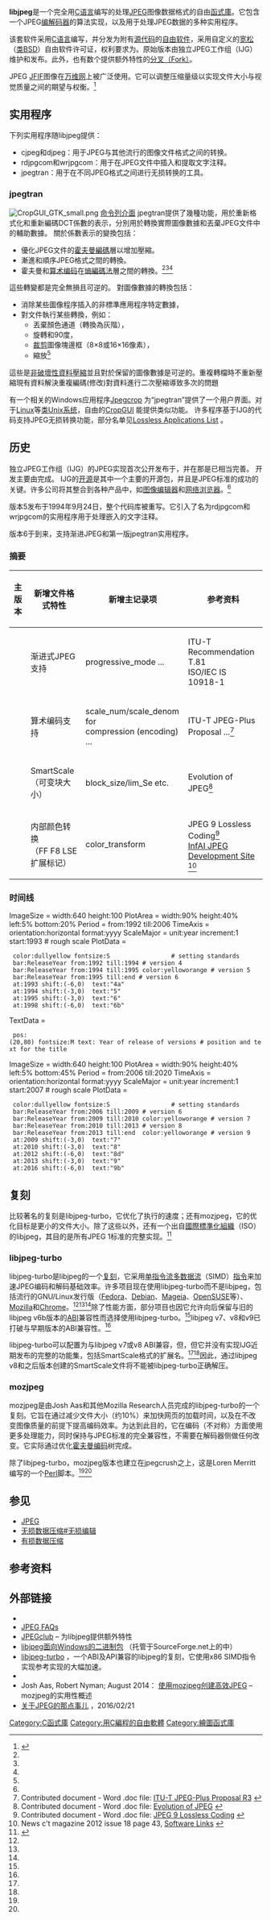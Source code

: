 {{NoteTA
|G1=IT
}}
{{Infobox Software
| name = libjpeg
| logo = Logo JPEG 9.svg
| logo size = 200px
| logo alt = Logo IJG libjpeg v9
| screenshot = 
| caption = 
| developer = [http://www.ijg.org 独立JPEG工作组]（Independent JPEG Group）
| released = {{start date and age|1991|10|7}}
| latest_release_version = 9e
| latest_release_date = {{Release date and age|2022|01|16}}
| programming language = [[C语言|C]]
| operating_system = [[跨平台|跨平台]]
| genre = [[函式庫|函式庫]]
| license = 自定义[[BSD许可证|类BSD]]（[[自由软件|自由软件]]）
| website = {{URL|https://ijg.org}}
}}

'''libjpeg'''是一个完全用[[C语言|C语言]]编写的处理[[JPEG|JPEG]]图像数据格式的自由[[函式庫|函式庫]]。它包含一个JPEG[[编解码器|编解码器]]的算法实现，以及用于处理JPEG数据的多种实用程序。

该套软件采用[[C语言|C语言]]编写，并分发为附有[[源代码|源代码]]的[[自由软件|自由软件]]，采用自定义的[[寬鬆自由軟體授權條款|宽松]]（[[BSD许可证|类BSD]]）自由软件许可证，权利要求为{{tsl|en|attribution (copyright)||署名}}。原始版本由独立JPEG工作组（IJG）维护和发布。此外，也有数个提供额外特性的[[分叉_(软件开发)|分叉（Fork）]]。

JPEG [[JPEG文件交换格式|JFIF]]图像在[[万维网|万维网]]上被广泛使用。它可以调整压缩量级以实现文件大小与视觉质量之间的期望与权衡。<ref>{{Cite web |url=http://www.w3.org/Graphics/JPEG/ |title=JPEG JFIF |accessdate=2017-03-17 |archive-date=2020-11-09 |archive-url=https://web.archive.org/web/20201109215438/http://www.w3.org/Graphics/JPEG/ |dead-url=no }}</ref>

==实用程序==
下列实用程序随libjpeg提供：
* cjpeg和djpeg：用于JPEG与其他流行的图像文件格式之间的转换。
* rdjpgcom和wrjpgcom：用于在JPEG文件中插入和提取文字注释。
* jpegtran：用于在不同JPEG格式之间进行无损转换的工具。

===jpegtran===
[[File:CropGUI_GTK_small.png|thumb]]
[[命令行界面|命令列介面]] jpegtran提供了幾種功能，用於重新格式化和重新編碼DCT係數的表示，分別用於轉換實際圖像數據和丟棄JPEG文件中的輔助數據。 關於係數表示的變換包括：
* 優化JPEG文件的[[霍夫曼編碼|霍夫曼編碼]]層以增加壓縮。
* 漸進和順序JPEG格式之間的轉換。
* 霍夫曼和[[算术编码|算术编码]]在[[熵編碼法|熵編碼法]]層之間的轉換。<ref name="jpegcrop"/><ref name="patent-fail"/><ref name="bug680385"/>
這些轉變都是完全無損且可逆的。 對圖像數據的轉換包括：
* 消除某些圖像程序插入的非標準應用程序特定數據，
* 對文件執行某些轉換，例如：
** 丟棄顏色通道（轉換為灰階），
** 旋轉和{{tsl|en|flipped image|翻轉}}90度，
** [[裁剪|裁剪]]圖像塊邊框（8×8或16×16像素），
** 縮放<ref name="jpegtran"/>
這些是[[无损数据压缩|非破壞性資料壓縮]]並且對於保留的圖像數據是可逆的。重複轉檔時不重新壓縮現有資料解決重複編碼(修改)對資料進行二次壓縮導致多次{{tsl|en|generation loss|量化失真}}的問題

有一个相关的Windows应用程序[http://sylvana.net/jpegcrop/ Jpegcrop] {{Wayback|url=http://sylvana.net/jpegcrop/ |date=20200629021141 }}为“jpegtran”提供了一个用户界面。对于[[Linux|Linux]]等[[类Unix系统|类Unix系统]]，自由的[http://emergent.unpythonic.net/01248401946 CropGUI] {{Wayback|url=http://emergent.unpythonic.net/01248401946 |date=20190416135810 }}能提供类似功能。
许多程序基于IJG的代码支持JPEG无损转换功能，部分名单见[http://jpegclub.org/losslessapps.html Lossless Applications List] {{Wayback|url=http://jpegclub.org/losslessapps.html |date=20200512052949 }}{{en}}。

==历史==
独立JPEG工作组（IJG）的JPEG实现首次公开发布于{{date|1991-10-07}}，并在那是已相当完善。
开发主要由{{tsl|en|Tom Lane (computer scientist)|Tom Lane}}完成。
IJG的[[开源软件|开源]]是其中一个主要的开源包，并且是JPEG标准的成功的关键。许多公司将其整合到各种产品中，如[[图像编辑器|图像编辑器]]和[[网络浏览器|网络浏览器]]。<ref name="JPEG-homepage"/>

版本5发布于1994年9月24日，整个代码库被重写。它引入了名为rdjpgcom和wrjpgcom的实用程序用于处理嵌入的文字注释。

版本6于{{date|1995-08-02}}到来，支持渐进JPEG和第一版jpegtran实用程序。<!-- 该实用程序扩展了功能，支持旋转和翻转图像，以及在6b中支持灰度还原。 --><!-- 未理解，需核验 -->

=== 摘要 ===
{| class="wikitable"
|-
! 主版本
! 新增文件格式特性
! 新增主记录项
! 参考资料
|-
| {{Version |o |6}}
| 渐进式JPEG支持
| progressive_mode ...
| ITU-T Recommendation T.81 <br/> ISO/IEC IS 10918-1
|-
| {{Version |o |7}}
| 算术编码支持
| scale_num/scale_denom for <br/> compression (encoding) ...
| ITU-T JPEG-Plus Proposal ...<ref>Contributed document - Word .doc file: [http://jpegclub.org/temp/ITU-T-JPEG-Plus-Proposal_R3.doc ITU-T JPEG-Plus Proposal R3] {{Wayback|url=http://jpegclub.org/temp/ITU-T-JPEG-Plus-Proposal_R3.doc |date=20160411084114 }}</ref>
|-
| {{Version |o |8}}
| SmartScale <br/>（可变块大小）
| block_size/lim_Se etc.
| Evolution of JPEG<ref>Contributed document - Word .doc file: [http://jpegclub.org/temp/Evolution_of_JPEG.doc Evolution of JPEG] {{Wayback|url=http://jpegclub.org/temp/Evolution_of_JPEG.doc |date=20161024045553 }}</ref>
|-
| {{Version |c |9}}
| 内部颜色转换 <br/>（FF F8 LSE扩展标记）
| color_transform
| JPEG 9 Lossless Coding<ref>Contributed document - Word .doc file: [http://jpegclub.org/temp/JPEG_9_Lossless_Coding.doc JPEG 9 Lossless Coding] {{Wayback|url=http://jpegclub.org/temp/JPEG_9_Lossless_Coding.doc |date=20161024045640 }}</ref> <br/> [http://www.infai.org/jpeg/ InfAI JPEG Development Site] {{Wayback|url=http://www.infai.org/jpeg/ |date=20170923030312 }}<ref>News c't magazine 2012 issue 18 page 43, [http://www.heise.de/ct/12/18/links/043.shtml Software Links] {{Wayback|url=http://www.heise.de/ct/12/18/links/043.shtml |date=20170318084111 }}</ref>
|}
{{Version |t |show=110100}}

=== 时间线 ===
<timeline>
ImageSize  = width:640 height:100
PlotArea   = width:90% height:40% left:5% bottom:20%
Period     = from:1992 till:2006
TimeAxis   = orientation:horizontal format:yyyy
ScaleMajor = unit:year increment:1 start:1993 # rough scale
PlotData   =
  color:dullyellow fontsize:S                 # setting standards
  bar:ReleaseYear from:1992 till:1994 # version 4
  bar:ReleaseYear from:1994 till:1995 color:yelloworange # version 5
  bar:ReleaseYear from:1995 till:end # version 6
  at:1993 shift:(-6,0)  text:"4a"
  at:1994 shift:(-3,0)  text:"5"
  at:1995 shift:(-3,0)  text:"6"
  at:1998 shift:(-6,0)  text:"6b"
TextData   =
  pos:(20,80) fontsize:M text: Year of release of versions # position and text for the title
</timeline>
<timeline>
ImageSize  = width:640 height:100
PlotArea   = width:90% height:40% left:5% bottom:45%
Period     = from:2006 till:2020
TimeAxis   = orientation:horizontal format:yyyy
ScaleMajor = unit:year increment:1 start:2007 # rough scale
PlotData   =
  color:dullyellow fontsize:S                 # setting standards
  bar:ReleaseYear from:2006 till:2009 # version 6
  bar:ReleaseYear from:2009 till:2010 color:yelloworange # version 7
  bar:ReleaseYear from:2010 till:2013 # version 8
  bar:ReleaseYear from:2013 till:end  color:yelloworange # version 9
  at:2009 shift:(-3,0)  text:"7"
  at:2010 shift:(-3,0)  text:"8"
  at:2012 shift:(-6,0)  text:"8d"
  at:2013 shift:(-3,0)  text:"9"
  at:2016 shift:(-6,0)  text:"9b"
</timeline>

==复刻==
比较著名的复刻是libjpeg-turbo，它优化了执行的速度；还有mozjpeg，它的优化目标是更小的文件大小。除了这些以外，还有一个出自[[國際標準化組織|國際標準化組織]]（ISO）的libjpeg，其目的是所有JPEG 1标准的完整实现。<ref>{{Cite web |url=https://github.com/thorfdbg/libjpeg |title=存档副本 |accessdate=2017-03-17 |archive-date=2020-11-16 |archive-url=https://web.archive.org/web/20201116035421/https://github.com/thorfdbg/libjpeg |dead-url=no }}</ref>

===libjpeg-turbo===
{{Infobox Software
| name = libjpeg
| logo = libjpeg-turbo logotype.png
| logo size = 167px
| logo alt = Logo libjpeg-turbo
| screenshot = 
| caption = 
| developer = libjpeg-turbo项目
| released = {{start date and age|2010}}
| latest_release_version = 2.1.3
| latest_release_date = {{Release date and age|2022|02|25}}
| website = {{URL|https://libjpeg-turbo.org/}}
}}
libjpeg-turbo是libjpeg的一个[[复刻_(软件工程)|复刻]]，它采用[[单指令流多数据流|单指令流多数据流]]（SIMD）[[指令集架構|指令]]来加速JPEG编码和解码基础效率。许多项目现在使用libjpeg-turbo而不是libjpeg，包括流行的GNU/Linux发行版（[[Fedora_(作業系統)|Fedora]]、[[Debian|Debian]]、[[Mageia|Mageia]]、[[OpenSUSE|OpenSUSE]]等）、[[Mozilla|Mozilla]]和[[Google_Chrome|Chrome]]。<ref name="turbo-software"/><ref name="Chromium"/><ref name="turbo 1.2"/>除了性能方面，部分项目也因它允许向后保留与旧的libjpeg v6b版本的[[应用二进制接口|ABI]]兼容性而选择使用libjpeg-turbo。<ref name="Fedora"/>libjpeg v7、v8和v9已打破与早期版本的ABI兼容性。<ref name="compatibility-analysis"/>

libjpeg-turbo可以配置为与libjpeg v7或v8 ABI兼容，但，但它并没有实现IJG近期发布的完整的功能集，包括SmartScale格式的扩展名。<ref name="turboREADME"/><ref name="v9turbo"/>因此，通过libjpeg v8和之后版本创建的SmartScale文件将不能被libjpeg-turbo正确解压。

=== mozjpeg ===
{{Infobox Software
| name = libjpeg
| logo = mozjpeg logotype.svg
| logo size = 120px
| logo alt = mozjpeg
| screenshot = cjpeg-screenshot.png
| caption = mozjpeg尝试若干次对DCT系数频谱的分割
| developer = [[Mozilla|Mozilla]] Research
| released = {{start date and age|2014|3|4}}
| latest_release_version = 4.0.3
| latest_release_date = {{Release date and age|2021|02|26}}<ref>{{cite web
  | url         = https://github.com/mozilla/mozjpeg/releases
  | title         = Releases · mozilla/mozjpeg
  | website         = github.com
  | access-date         = 2021-04-14
  | archive-date         = 2022-05-07
  | archive-url         = https://web.archive.org/web/20220507145152/https://github.com/mozilla/mozjpeg/releases
  }}</ref>
| website = {{URL|https://github.com/mozilla/mozjpeg}}
}}
mozjpeg是由Josh Aas和其他Mozilla Research人员完成的libjpeg-turbo的一个复刻。它旨在通过减少文件大小（约10%）来加快网页的加载时间，以及在不改变图像质量的前提下提高编码效率。为达到此目的，它在编码（不对称）方面使用更多处理能力，同时保持与JPEG标准的完全兼容性，不需要在解码器侧做任何改变。它实际通过优化[[霍夫曼编码|霍夫曼编码]]树完成。

除了libjpeg-turbo，mozjpeg版本也建立在jpegcrush之上，这是Loren Merritt编写的一个[[Perl|Perl]]脚本。<ref name="heise.de"/><ref name="golem.de"/>
{{clear}}

== 参见 ==
{{Portal|自由软件}}
* [[JPEG|JPEG]]
* [[无损数据压缩#无损编辑|无损数据压缩#无损编辑]]
* [[有损数据压缩|有损数据压缩]]

==参考资料==
{{Reflist|30em|refs=
<ref name="jpegcrop">{{Cite web |url=http://jpegclub.org/jpegcrop/ |title=Jpegcrop Preferences and Options description |accessdate=2017-03-17 |archive-date=2020-07-11 |archive-url=https://web.archive.org/web/20200711222121/http://jpegclub.org/jpegcrop/ |dead-url=no }}</ref>

<ref name="patent-fail">{{Cite web |url=http://filmicgames.com/archives/778 |title=Filmic Games >> The greatest failure of our patent system was... |accessdate=2017-03-17 |archive-date=2012-09-01 |archive-url=https://web.archive.org/web/20120901070906/http://filmicgames.com/archives/778 |dead-url=no }}</ref>

<ref name="bug680385">{{Cite web |url=https://bugzilla.mozilla.org/show_bug.cgi?id=680385 |title=680385 - Firefox does not show arithmetic coded jpegs |accessdate=2017-03-17 |archive-date=2019-03-10 |archive-url=https://web.archive.org/web/20190310014726/https://bugzilla.mozilla.org/show_bug.cgi?id=680385 |dead-url=no }}</ref>

<ref name="jpegtran">{{Cite web |url=http://jpegclub.org/jpegtran/ |title=New jpegtran features |accessdate=2017-03-17 |archive-date=2020-11-09 |archive-url=https://web.archive.org/web/20201109005020/http://jpegclub.org/jpegtran/ |dead-url=no }}</ref>

<ref name="JPEG-homepage">{{Cite web |url=http://old.jpeg.org/jpeg/ |title=JPEG homepage |accessdate=2017-03-17 |archive-date=2014-11-29 |archive-url=https://web.archive.org/web/20141129041653/http://old.jpeg.org/jpeg/ |dead-url=no }}</ref>

<ref name="libjpeg-turbo">{{Cite web |url=http://libjpeg-turbo.virtualgl.org/ |title=存档副本 |accessdate=2017-03-17 |archive-date=2020-10-12 |archive-url=https://web.archive.org/web/20201012224634/https://libjpeg-turbo.virtualgl.org/ |dead-url=no }}</ref>

<ref name="compatibility-analysis">[http://upstream-tracker.org/versions/libjpeg.html libjpeg: API changes/compatibility] {{Wayback|url=http://upstream-tracker.org/versions/libjpeg.html |date=20140416182657 }}. February 9, 2012</ref>

<ref name="ijg-is-back">Mans Rullgard (Hardwarebug.org), August 4, 2009: [http://hardwarebug.org/2009/08/04/ijg-is-back/ IJG is back] {{Wayback|url=http://hardwarebug.org/2009/08/04/ijg-is-back/ |date=20140716155045 }}</ref>

<ref name="SmartScale">Tom Lane, January 16, 2013: [https://lists.fedoraproject.org/pipermail/devel/2013-January/176400.html jpeg-9, API/ABI compatibility, and the future role of this project] {{Wayback|url=https://lists.fedoraproject.org/pipermail/devel/2013-January/176400.html |date=20181204231539 }}</ref>

<ref name="v9turbo">{{cite web|title=What About libjpeg v9?|url=http://libjpeg-turbo.org/About/Jpeg-9|publisher=libjpeg-turbo team|accessdate=February 8, 2013|archive-date=2020-11-12|archive-url=https://web.archive.org/web/20201112000748/https://libjpeg-turbo.org/About/Jpeg-9|dead-url=no}}</ref>

<ref name="v8review">Mans Rullgard (Hardwarebug.org), February 1, 2010: [http://hardwarebug.org/2010/02/01/ijg-swings-again-and-misses/ IJG swings again, and misses] {{Wayback|url=http://hardwarebug.org/2010/02/01/ijg-swings-again-and-misses/ |date=20200927162244 }}</ref>

<ref name="mozjpeg2">Sebastian Grüner, 16. Juli 2014: [http://golem.de/1407/107916 mozjpeg 2.0: Facebook unterstützt JPEG-Encoder von Mozilla] {{Wayback|url=http://golem.de/1407/107916 |date=20191018041407 }}</ref>

<ref name="CloudFlare">{{Cite web |url=http://www.soeren-hentzschel.at/mozilla/2014/07/30/cloudflare-moechte-zu-mozillas-jpeg-encoder-beitragen/ |title=存档副本 |accessdate=2017-03-17 |archive-date=2015-09-07 |archive-url=https://web.archive.org/web/20150907194649/https://www.soeren-hentzschel.at/mozilla/2014/07/30/cloudflare-moechte-zu-mozillas-jpeg-encoder-beitragen/ |dead-url=no }}</ref>

<ref name="heise.de">André Kramer (heise.de-Newsticker), January 14, 2013: [http://heise.de/-2135812 Mozilla-Encoder verbessert JPEG-Kompression] {{Wayback|url=http://heise.de/-2135812 |date=20191018041404 }}</ref>

<ref name="turbo-software">[http://libjpeg-turbo.virtualgl.org/About/Software Software That Uses or Provides libjpeg-turbo] {{Wayback|url=http://libjpeg-turbo.virtualgl.org/About/Software |date=20170318000736 }}. February 9, 2012.</ref>

<ref name="Chromium">[http://code.google.com/p/chromium/issues/detail?id=48789#c19 Issue 48789 – chromium – Use libjpeg-turbo instead of libjpeg] {{Wayback|url=http://code.google.com/p/chromium/issues/detail?id=48789#c19 |date=20150801035040 }}. April 14, 2011.</ref>

<ref name="turbo 1.2">[https://bugzilla.mozilla.org/show_bug.cgi?id=698519 Bug 698519 – Update to libjpeg-turbo 1.2] {{Wayback|url=https://bugzilla.mozilla.org/show_bug.cgi?id=698519 |date=20190316091846 }}. February 28, 2012</ref>

<ref name="Fedora">[http://lists.fedoraproject.org/pipermail/devel/2010-May/136575.html libjpeg for F14] {{Wayback|url=http://lists.fedoraproject.org/pipermail/devel/2010-May/136575.html |date=20160411084135 }}. February 9, 2012.</ref>

<ref name="turboREADME">{{Cite web |url=https://sourceforge.net/p/libjpeg-turbo/code/HEAD/tree/trunk/README-turbo.txt?format=raw |title=libjpeg-turbo README file |accessdate=2017-03-17 |archive-date=2014-08-12 |archive-url=https://web.archive.org/web/20140812062122/http://sourceforge.net/p/libjpeg-turbo/code/HEAD/tree/trunk/README-turbo.txt?format=raw |dead-url=no }}</ref>

<ref name="golem.de">Andreas Donath (golem.de), March 6, 2014: [http://golem.de/1403/104950 Mozilla will JPEGs besser komprimieren] {{Wayback|url=http://golem.de/1403/104950 |date=20191018041405 }}</ref>
}}

== 外部链接 ==
{{commons category|libjpeg}}
* {{Official website|ijg.org|Official website of the Independent JPEG Group}}{{en}}
* [http://www.faqs.org/faqs/jpeg-faq/ JPEG FAQs] {{Wayback|url=http://www.faqs.org/faqs/jpeg-faq/ |date=20210126191551 }}{{en}}
* [http://jpegclub.org/ JPEGclub] {{Wayback|url=http://jpegclub.org/ |date=20100116010354 }}{{en}} – 为libjpeg提供额外特性
* [http://gnuwin32.sourceforge.net/packages/jpeg.htm libjpeg面向Windows的二进制包] {{Wayback|url=http://gnuwin32.sourceforge.net/packages/jpeg.htm |date=20200917053339 }}{{en}}（托管于SourceForge.net上的{{tsl|en|GnuWin32}}中）
* [http://libjpeg-turbo.org/ libjpeg-turbo] {{Wayback|url=http://libjpeg-turbo.org/ |date=20210205205000 }}{{en}}，一个ABI及API兼容的libjpeg的复刻，它使用x86 SIMD指令实现参考实现的大幅加速。
* {{github|mozilla/mozjpeg|mozjpeg - filesize-optimising复刻}}{{en}}
* Josh Aas, Robert Nyman; August 2014： [https://hacks.mozilla.org/2014/08/using-mozjpeg-to-create-efficient-jpegs/ 使用mozjpeg创建高效JPEG] {{Wayback|url=https://hacks.mozilla.org/2014/08/using-mozjpeg-to-create-efficient-jpegs/ |date=20201112025821 }}{{en}} – mozjpeg的实用性概述
* [https://fireattack.wordpress.com/2016/02/21/jpeg/ 关于JPEG的那点事儿] {{Wayback|url=https://fireattack.wordpress.com/2016/02/21/jpeg/ |date=20200926222411 }}{{zh-cn}}，2016/02/21

[[Category:C函式庫|Category:C函式庫]]
[[Category:用C編程的自由軟體|Category:用C編程的自由軟體]]
[[Category:繪圖函式庫|Category:繪圖函式庫]]